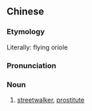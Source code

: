 {{also|流莺}}
==Chinese==
{{zh-forms|s=流莺}}

===Etymology===
Literally: flying oriole

===Pronunciation===
{{zh-pron
|m=liúyīng
|cat=n
}}

===Noun===
{{zh-noun}}

# [[streetwalker]], [[prostitute]]